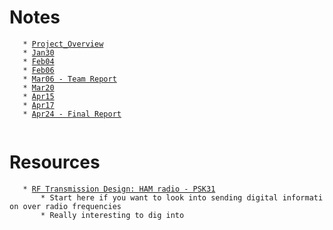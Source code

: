= Notes =
    * [[Project_Overview]]
    * [[Jan30]]
    * [[Feb04]]
    * [[Feb06]]
    * [[Mar06|Mar06 - Team Report]]
    * [[Mar20]]
    * [[Apr15]]
    * [[Apr17]]
    * [[Apr24|Apr24 - Final Report]]
    


= Resources =
    * [[https://bpsk31.com/|RF Transmission Design: HAM radio - PSK31]]
        * Start here if you want to look into sending digital information over radio frequencies
        * Really interesting to dig into
